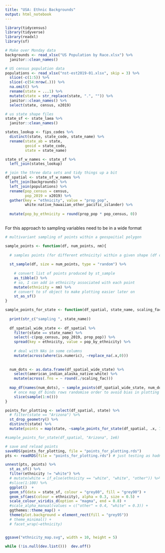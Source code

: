 ```yaml
---
title: "USA: Ethnic Backgrounds"
output: html_notebook
---
```


```r
library(tidycensus)
library(tidyverse)
library(readxl)
library(sf)
```

```r
# Make over Monday data
backgrounds <- read_xlsx("US Population by Race.xlsx") %>% 
  janitor::clean_names()

# US census population data
populations <- read_xlsx("nst-est2019-01.xlsx", skip = 3) %>% 
  slice(-c(1:5)) %>% 
  slice(-c(54:nrow(.))) %>% 
  na.omit() %>% 
  rename(state = ...1) %>% 
  mutate(state = str_replace(state, ".", "")) %>% 
  janitor::clean_names() %>% 
  select(state, census, x2019)

# us state shape files
state_sf <- state_laea %>% 
  janitor::clean_names()

states_lookup <- fips_codes %>% 
  distinct(state, state_code, state_name) %>% 
  rename(state_ab = state,
         geoid = state_code,
         state = state_name)

state_sf_w_names <- state_sf %>% 
  left_join(states_lookup)

# join the three data sets and tidy things up a bit
df_spatial <- state_sf_w_names %>% 
  left_join(backgrounds) %>% 
  left_join(populations) %>% 
  rename(pop_census = census, 
         pop_2019 = x2019) %>% 
  gather(key = "ethnicity", value = "prop_pop",
         white:native_hawaiian_other_pacific_islander) %>% 
  
  mutate(pop_by_ethnicity = round(prop_pop * pop_census, 0))
  
```
For this approach to sampling variables need to be in a wide format

```r
# multivariant sampling of points within a geospaitial polygon

sample_points <- function(df, num_points, nm){
  
  # samples points (for different ethnicity) within a given shape (df contains geometries)
  
  st_sample(df, size = num_points, type = "random") %>% 
    
    # convert list of points produced by st_sample
    as_tibble() %>%   
    # so, I can add in ethnicity associated with each point
    mutate(ethnicity = nm) %>% 
    # convert to sf object to make plotting easier later on
    st_as_sf()
}

sample_points_for_state <- function(df_spatial, state_name, scaling_fac){
  
  print(str_c("sampling ", state_name))
  
  df_spatial_wide_state <- df_spatial %>% 
    filter(state == state_name) %>% 
    select(-c(pop_census, pop_2019, prop_pop)) %>% 
    spread(key = ethnicity, value = pop_by_ethnicity) %>% 
    
    # deal with NAs in some columns 
    mutate(across(where(is.numeric), ~replace_na(.x,0)))
  
  
  num_dots <- as.data.frame(df_spatial_wide_state) %>% 
    select(american_indian_alaska_native:white) %>% 
    mutate(across(.fns = ~ round(./scaling_fac)))
  
  map_df(names(num_dots), ~ sample_points(df_spatial_wide_state, num_dots[,.x], .x)) %>% 
    # once map_df binds rows randomise order to avoid bias in plotting order
    slice(sample(1:n()))
}

points_for_plotting <- select(df_spatial, state) %>%
  # filter(state == "Arizona") %>% 
  st_drop_geometry() %>% 
  distinct(state) %>%
  mutate(points = map(state, ~sample_points_for_state(df_spatial, .x, 1e4)))

#sample_points_for_state(df_spatial, "Arizona", 1e6) 

# save and reload points
saveRDS(points_for_plotting, file = "points_for_plotting.rds")
pts <- readRDS(file = "points_for_plotting.rds") # just testing as hadn't used the method before

unnest(pts, points) %>% 
  st_as_sf() %>% 
  filter(ethnicity != "white") %>% 
  # mutate(white = if_else(ethnicity == "white", "white", "other")) %>% 
  #slice(1:100) %>% 
  ggplot()  +
  geom_sf(data = state_sf, colour = "grey80", fill = "grey90") +
  geom_sf(aes(colour = ethnicity), alpha = 0.3, size = 0.5) +
  scale_colour_viridis_d(option = "magma", end = 0.8) +
  #scale_alpha_manual(values = c("other" = 0.4, "white" = 0.3)) +
  ggthemes::theme_map() +
  theme(plot.background = element_rect(fill = "grey95"))
  # theme_minimal() +
  # facet_wrap(~ethnicity)


ggsave("ethnicity_map.svg", width = 10, height = 5)

```

```r
while (!is.null(dev.list()))  dev.off()
```

